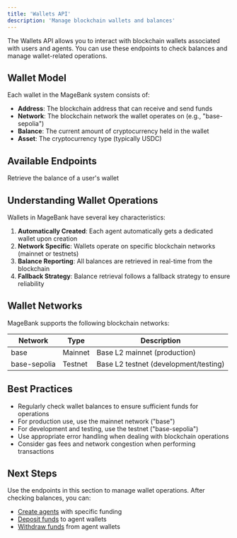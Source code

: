 ```yaml
---
title: 'Wallets API'
description: 'Manage blockchain wallets and balances'
---
```


The Wallets API allows you to interact with blockchain wallets associated with users and agents. You can use these endpoints to check balances and manage wallet-related operations.

## Wallet Model

Each wallet in the MageBank system consists of:

- **Address**: The blockchain address that can receive and send funds
- **Network**: The blockchain network the wallet operates on (e.g., "base-sepolia")
- **Balance**: The current amount of cryptocurrency held in the wallet
- **Asset**: The cryptocurrency type (typically USDC)

## Available Endpoints

<CardGroup>
  <Card title="Get Wallet Balance" icon="money-bill" href="/api-reference/wallets/get-wallet-balance">
    Retrieve the balance of a user's wallet
  </Card>
</CardGroup>

## Understanding Wallet Operations

Wallets in MageBank have several key characteristics:

1. **Automatically Created**: Each agent automatically gets a dedicated wallet upon creation
2. **Network Specific**: Wallets operate on specific blockchain networks (mainnet or testnets)
3. **Balance Reporting**: All balances are retrieved in real-time from the blockchain
4. **Fallback Strategy**: Balance retrieval follows a fallback strategy to ensure reliability

## Wallet Networks

MageBank supports the following blockchain networks:

| Network | Type | Description |
|---------|------|-------------|
| base | Mainnet | Base L2 mainnet (production) |
| base-sepolia | Testnet | Base L2 testnet (development/testing) |

## Best Practices

- Regularly check wallet balances to ensure sufficient funds for operations
- For production use, use the mainnet network ("base")
- For development and testing, use the testnet ("base-sepolia")
- Use appropriate error handling when dealing with blockchain operations
- Consider gas fees and network congestion when performing transactions

## Next Steps

Use the endpoints in this section to manage wallet operations. After checking balances, you can:

- [Create agents](/api-reference/agents/create-agent) with specific funding
- [Deposit funds](/api-reference/agents/deposit) to agent wallets
- [Withdraw funds](/api-reference/agents/withdraw) from agent wallets